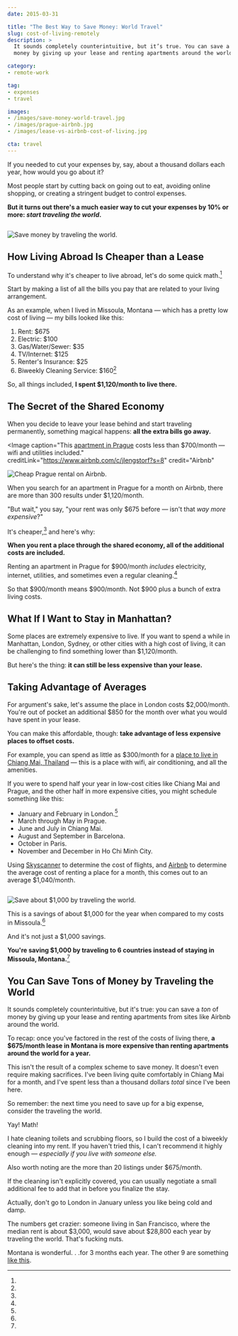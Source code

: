 ```yaml
---
date: 2015-03-31

title: "The Best Way to Save Money: World Travel"
slug: cost-of-living-remotely
description: >
  It sounds completely counterintuitive, but it’s true. You can save a ton of
  money by giving up your lease and renting apartments around the world.

category:
- remote-work

tag:
- expenses
- travel

images:
- /images/save-money-world-travel.jpg
- /images/prague-airbnb.jpg
- /images/lease-vs-airbnb-cost-of-living.jpg

cta: travel
---
```



If you needed to cut your expenses by, say, about a thousand dollars each year,
how would you go about it?

Most people start by cutting back on going out to eat, avoiding online shopping,
or creating a stringent budget to control expenses.

**But it turns out there's a much easier way to cut your expenses by 10% or
more: _start traveling the world_.**

<Image  credit="Jason Lengstorf">

  ![Save money by traveling the world.](images/save-money-world-travel.jpg)

</Image>

## How Living Abroad Is Cheaper than a Lease

To understand why it's cheaper to live abroad, let's do some quick math.[^math]

Start by making a list of all the bills you pay that are related to your living
arrangement.

As an example, when I lived in Missoula, Montana — which has a pretty low cost
of living — my bills looked like this:

1. Rent: $675
2. Electric: $100
3. Gas/Water/Sewer: $35
4. TV/Internet: $125
5. Renter's Insurance: $25
6. Biweekly Cleaning Service: $160[^cleaning]

So, all things included, **I spent $1,120/month to live there.**

## The Secret of the Shared Economy

When you decide to leave your lease behind and start traveling permanently,
something magical happens: **all the extra bills go away.**

<Image
  caption="This <a href='https://www.airbnb.com/rooms/4500253'>apartment in Prague</a> costs less than $700/month — wifi and utilities included."
  creditLink="https://www.airbnb.com/c/jlengstorf?s=8"
  credit="Airbnb"
>

  ![Cheap Prague rental on Airbnb.](images/prague-airbnb.jpg)

</Image>

When you search for an apartment in Prague for a month on Airbnb, there are more
than 300 results under $1,120/month.

"But wait," you say, "your rent was only $675 before — isn't that _way more expensive_?"

It's cheaper,[^cheaper] and here's why:

**When you rent a place through the shared economy, all of the additional costs are included.**

Renting an apartment in Prague for $900/month _includes_ electricity, internet, utilities, and sometimes even a regular cleaning.[^airbnbcleaning]

So that $900/month means $900/month. Not $900 plus a bunch of extra living costs.

## What If I Want to Stay in Manhattan?

Some places are extremely expensive to live. If you want to spend a while in Manhattan, London, Sydney, or other cities with a high cost of living, it can be challenging to find something lower than $1,120/month.

But here's the thing: **it can still be less expensive than your lease.**

## Taking Advantage of Averages

For argument's sake, let's assume the place in London costs $2,000/month. You're out of pocket an additional $850 for the month over what you would have spent in your lease.

You can make this affordable, though: **take advantage of less expensive places to offset costs.**

For example, you can spend as little as $300/month for a [place to live in
Chiang Mai, Thailand][2] — this is a place with wifi, air conditioning, and all
the amenities.

If you were to spend half your year in low-cost cities like Chiang Mai and
Prague, and the other half in more expensive cities, you might schedule
something like this:

* January and February in London.[^london]
* March through May in Prague.
* June and July in Chiang Mai.
* August and September in Barcelona.
* October in Paris.
* November and December in Ho Chi Minh City.

Using [Skyscanner][3] to determine the cost of flights, and [Airbnb][4] to
determine the average cost of renting a place for a month, this comes out to an
average $1,040/month.

<Image caption="Over the course of a year, living expenses end up lower when traveling.">

  ![Save about $1,000 by traveling the world.](images/lease-vs-airbnb-cost-of-living.jpg)

</Image>

This is a savings of about $1,000 for the year when compared to my costs in
Missoula.[^sf]

And it's not just a $1,000 savings.

**You're saving $1,000 by traveling to 6 countries instead of staying in Missoula, Montana.**[^mt]

## You Can Save Tons of Money by Traveling the World

It sounds completely counterintuitive, but it's true: you can save a _ton_ of
money by giving up your lease and renting apartments from sites like Airbnb
around the world.

To recap: once you've factored in the rest of the costs of living there, **a
$675/month lease in Montana is more expensive than renting apartments around the
world for a year.**

This isn't the result of a complex scheme to save money. It doesn't even require
making sacrifices. I've been living quite comfortably in Chiang Mai for a month,
and I've spent less than a thousand dollars _total_ since I've been here.

So remember: the next time you need to save up for a big expense, consider the
traveling the world.

[^math]:
  Yay! Math!

[^cleaning]:
  I hate cleaning toilets and scrubbing floors, so I build the cost of a biweekly cleaning into my rent. If you haven't tried this, I can't recommend it highly enough — _especially if you live with someone else._

[^cheaper]:
  Also worth noting are the more than 20 listings under $675/month.

[^airbnbcleaning]:
  If the cleaning isn't explicitly covered, you can usually negotiate a small additional fee to add that in before you finalize the stay.

[^london]:
  Actually, don't go to London in January unless you like being cold and damp.

[^sf]:
  The numbers get crazier: someone living in San Francisco, where the median rent is about $3,000, would save about $28,800 each year by traveling the world. That's fucking nuts.

[^mt]:
  Montana is wonderful. . .for 3 months each year. The other 9 are something [like this][5].

[2]: https://nomadlist.com/chiang-mai-thailand
[3]: http://www.skyscanner.com/
[4]: https://www.airbnb.com/c/jlengstorf
[5]: http://i.imgur.com/iexMg46.jpg
